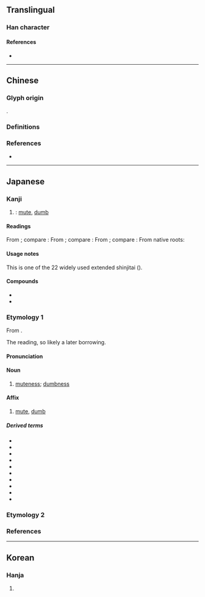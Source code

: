 {{also|啞}}
{{character info}}
==Translingual==
{{stroke order|[[File:唖-red.png|100px]]}}
{{Han simplified forms|啞|唖|哑|ex=y}}

===Han character===
{{Han char|rn=30|rad=口|as=07|sn=10|four=|canj=RMLM,XRMLM|ids=⿰口亜}}

====References====
* {{Han ref|kx=0193.051|dkj=03743|dj=0413.130|hdz=10626.100|uh=5516|ud=21782}}

----

==Chinese==

===Glyph origin===
{{Han simp|啞|f=亞|t=亜}}.

===Definitions===
{{zh-see|啞|rocsgsv}}

===References===
* {{R:twedu|A00604-001}}

----

==Japanese==
{{ja-kanji forms|唖|啞|ex=y}}

===Kanji===
{{ja-kanji|grade=9|rs=口07|kyu=啞}}

# {{ja-ex shin|啞|sort=口07}}: [[mute]], [[dumb]]

====Readings====
From {{der|ja|ltc|-}} {{ltc-l|啞|id=1}}; compare {{cog|cmn|啞|tr=yǎ}}:
{{ja-readings
|goon=え
|kanon=あ
}}
From {{der|ja|ltc|-}} {{ltc-l|啞|id=2}}; compare {{cog|cmn|啞|tr=yā}}:
{{ja-readings
|goon=え
|kanon=あ
}}
From {{der|ja|ltc|-}} {{ltc-l|啞|id=4}}; compare {{cog|cmn|啞|tr=è}}:
{{ja-readings
|goon=やく
|kanon=あく
}}
From native {{w|Japanese_language|Japanese}} roots:
{{ja-readings
|kun=おし-
}}

====Usage notes====
This is one of the 22 widely used extended shinjitai ({{ja-r|簡%易%慣%用%字%体|かん%い% かん%よう% じ%たい}}).

====Compounds====
* {{ja-r|唖%唖|あく%あく}}
* {{ja-r|唖%然|あく%ぜん}}

===Etymology 1===
{{ja-kanjitab|あ|yomi=kanon}}
From {{der|ja|ltc|sort=あ|-}} {{ltc-l|啞|id=1}}.

The ''{{ll|ja|漢音|kan'on}}'' reading, so likely a later borrowing.

====Pronunciation====
{{ja-pron|あ|acc=1|acc_ref=DJR}}

====Noun====
{{ja-noun|あ}}

# [[muteness]]; [[dumbness]]

====Affix====
{{ja-pos|affix|あ}}

# [[mute]], [[dumb]]

=====Derived terms=====
{{der-top|mute, dumb}}
* {{ja-r|唖%唖|あ%あ}}
* {{ja-r|唖%咽|あ%えつ}}
* {{ja-r|唖%呕|あ%おう}}
* {{ja-r|唖%子|あ%し}}
* {{ja-r|唖%者|あ%しゃ|a [[mute]] person}}
* {{ja-r|唖%然|あ%ぜん|[[dumbfounded]], [[speechless]]}}
* {{ja-r|唖%咤|あ%た}}
* {{ja-r|唖%鈴|あ%れい|[[dumbbell]]}}
* {{ja-r|盲%唖|もう%あ|[[blind]] and [[deaf-mute]]}}
* {{ja-r|聾%唖|ろう%あ|[[deafness]], [[deaf-mute]]}}
{{der-bottom}}

===Etymology 2===
{{ja-see|おし}}

===References===
<references/>

----

==Korean==

===Hanja===
{{ko-hanja|hangeul=아|rv=a|mr=a}}

# {{rfdef|ko|sort=口07}}
